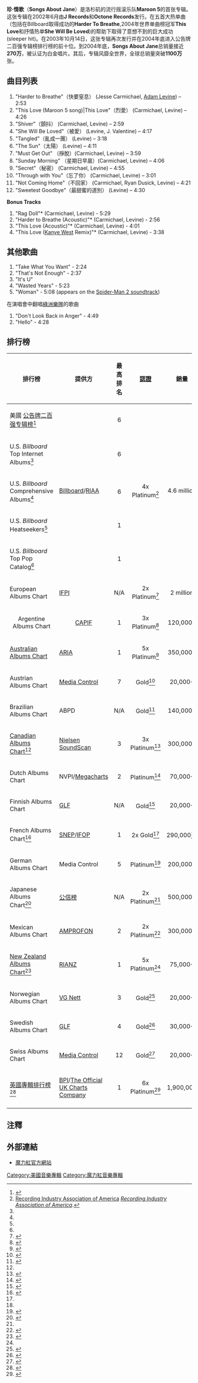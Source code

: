 {{Infobox album
| name       = ''Songs About Jane''<br />珍·情歌
| type       = 專輯
| artist     = [[魔力紅|魔力紅]]
| cover      = Songs_About_Jane_Maroon_5_Album.jpg
| released   = [[美國|美國]]：2002年6月15日<br />2003年10月14日（再發行）
| recorded   = Rumbo Recorders, [[洛杉磯|洛杉磯]]
| genre      = [[流行搖滾|流行搖滾]], [[另類搖滾|另類搖滾]], [[funk_rock|funk rock]]
| length     = 45:57
| language   = [[英語|英語]]
| label      = [[J_Records|J Records]]<br />[[Octone_Records|Octone]]<br />Columbia Records
| producer   = [[Matt_Wallace|Matt Wallace]], [[Mark_Endert|Mark Endert]]
| reviews    = *[[Allmusic|Allmusic]] {{Rating|3.5|5}}<ref name="AMG">{{cite web |first=MacKenzie |last=Wilson |title=Review: ''Songs About Jane'' |url=http://www.allmusic.com/album/songs-about-jane-r591915 |work=[[Allmusic|Allmusic]] |accessdate=2009-06-18 |archive-date=2010-10-19 |archive-url=https://web.archive.org/web/20101019031704/http://allmusic.com/album/songs-about-jane-r591915 |dead-url=no }}</ref>
* [[PopMatters|PopMatters]] (unfavorable)<ref name="popmatters">{{cite web |first=Jason |last=Thompson |title=Review: ''Songs About Jane'' |url=http://www.popmatters.com/music/reviews/m/maroon5-songs.shtml |work=[[Popmatters|Popmatters]] |accessdate=2009-06-18 |archive-date=2010-02-04 |archive-url=https://web.archive.org/web/20100204214004/http://www.popmatters.com/music/reviews/m/maroon5-songs.shtml |dead-url=no }}</ref>
* ''[[Rolling_Stone|Rolling Stone]]'' {{Rating|3|5}}<ref name="RSreview">{{cite web |first=Christian |last=Hoard |title=Review: ''Songs About Jane'' |url=http://www.rollingstone.com/artists/maroon5/albums/album/321138/review/5941040/songs_about_jane |work=[[Rolling_Stone|Rolling Stone]] |date=2003-05-11 |accessdate=2009-06-18 |archive-date=2008-12-29 |archive-url=https://web.archive.org/web/20081229075326/http://www.rollingstone.com/artists/maroon5/albums/album/321138/review/5941040/songs_about_jane |dead-url=no }}</ref>
| prev_title = [[The_Fourth_World_(album)|The Fourth World]]
| prev_year  = 1997
| next_title = [[1.22.03.Acoustic|1.22.03.Acoustic]]
| next_year  = 2004
| misc       = {{單曲
  | name     = Songs About Jane
  | type     = studio
  | single1  = [[Harder_to_Breathe|Harder to Breathe]]
  | single2  = [[This_Love_(Maroon_5_song)|This Love]]
  | single3  = [[She_Will_Be_Loved|She Will Be Loved]]
  | single4  = [[Sunday_Morning_(Maroon_5_song)|Sunday Morning]]
  | single5  = [[Must_Get_Out|Must Get Out]]
  }}
}}

'''珍·情歌'''（'''Songs About Jane'''）是洛杉矶的流行摇滚乐队'''Maroon 5'''的首张专辑。这张专辑在2002年6月由'''J''' '''Records'''和'''Octone Records'''发行。在五首大热单曲（包括在Billboard取得成功的'''Harder To Breathe''',2004年世界单曲榜冠军'''This Love'''和抒情热单'''She Will Be Loved''')的帮助下取得了意想不到的巨大成功(sleeper hit)。在2003年10月14日，这张专辑再次发行并在2004年底进入公告牌二百强专辑榜排行榜的前十位。到2004年底，'''Songs About Jane'''总销量接近'''270万'''，被认证为白金唱片。其后，专辑风靡全世界，全球总销量突破'''1100万'''张。

== 曲目列表 ==
# "Harder to Breathe"（快要窒息） (Jesse Carmichael, [[Adam_Levine|Adam Levine]]) – 2:53
# "This Love (Maroon 5 song)|This Love"（烈愛） (Carmichael, Levine) – 4:26
# "Shiver"（顫抖） (Carmichael, Levine) – 2:59
# "She Will Be Loved"（被愛） (Levine, J. Valentine) – 4:17
# "Tangled"（亂成一團） (Levine) – 3:18
# "The Sun"（太陽） (Levine) – 4:11
# "Must Get Out" （掙脫）(Carmichael, Levine) – 3:59
# "Sunday Morning" （星期日早晨）(Carmichael, Levine) – 4:06
# "Secret"（秘密） (Carmichael, Levine) – 4:55
# "Through with You"（忘了你） (Carmichael, Levine) – 3:01
# "Not Coming Home"（不回家） (Carmichael, Ryan Dusick, Levine) – 4:21
# "Sweetest Goodbye"（最甜蜜的道別） (Levine) – 4:30

'''Bonus Tracks'''
# "Rag Doll"* (Carmichael, Levine) - 5:29
# "Harder to Breathe (Acoustic)"* (Carmichael, Levine) - 2:56
# "This Love (Acoustic)"* (Carmichael, Levine) - 4:01
# "This Love ([[Kanye_West|Kanye West]] Remix)"* (Carmichael, Levine) - 3:38

== 其他歌曲 ==
# "Take What You Want" - 2:24
# "That's Not Enough" - 2:37
# "It's U"
# "Wasted Years" - 5:23
# "Woman" - 5:08 (appears on the [[Spider-Man_2_soundtrack|Spider-Man 2 soundtrack]])

在演唱會中翻唱[[綠洲樂隊|綠洲樂隊]]的歌曲
# "Don't Look Back in Anger" - 4:49
# "Hello" - 4:28

== 排行榜 ==
<!--

NOTE TO EDITORS: Please provide a reliable source when adding or changing chart positions, sales figures and certifications. Unreferenced information will be challenged and can and will be removed by any editor. Read Wikipedia:Verifiability, Wikipedia:Reliable sources and Wikipedia:Citing sources for more information. Thanks.

-->
{| class="wikitable"
!align="center"|排行榜
!align="center"|提供方
!align="center"|最高排名
!align="center"|[[唱片銷售認證|認證]]
!align="center"|銷量
|-
|align="left"|美國 [[公告牌二百强专辑榜|公告牌二百强专辑榜]]<ref name="uscan">{{cite web | title=Maroon 5: Charts & Awards | work=[[Billboard_magazine|Billboard magazine]] | url=http://www.allmusic.com/artist/maroon-5-p529962 | accessdate=2007-06-30 | archive-date=2010-10-17 | archive-url=https://web.archive.org/web/20101017163810/http://www.allmusic.com/artist/maroon-5-p529962 | dead-url=no }}</ref>
|align="left" rowspan="5"|[[公告牌_(杂志)|Billboard]]/[[RIAA|RIAA]]
|align="center"|6
|align="center" rowspan="5"|4x Platinum<ref>[http://www.riaa.com/gp/database/default.asp Recording Industry Association of America] {{Wayback|url=http://www.riaa.com/gp/database/default.asp |date=20061109134514 }} ''[[Recording_Industry_Association_of_America|Recording Industry Association of America]]''.</ref>
|align="center" rowspan="5"|4.6 million
|-
|align="left"|U.S. ''Billboard'' Top Internet Albums<ref name="uscan"/>
|align="center"|6
|-
|align="left"|U.S. ''Billboard'' Comprehensive Albums<ref name="uscan"/>
|align="center"|6
|-
|align="left"|U.S. ''Billboard'' Heatseekers<ref name="uscan"/>
|align="center"|1
|-
|align="left"|U.S. ''Billboard'' Top Pop Catalog<ref name="uscan"/>
|align="center"|1
|-
|align="left"|European Albums Chart
|align="left"|[[IFPI|IFPI]]
|align="center"|N/A
|align="center"|2x Platinum<ref>{{cite web | title=European Certification (IFPI) | work=[[International_Federation_of_the_Phonographic_Industry|International Federation of the Phonographic Industry]] | url=http://www.ifpi.org/content/section_news/plat2002.html | accessdate=2007-06-30 | archive-date=2013-10-16 | archive-url=https://web.archive.org/web/20131016055449/http://www.ifpi.org/content/section_news/plat2002.html | dead-url=no }}</ref>
|align="center"|2 million
|-
|Argentine Albums Chart
|[[Argentine_Chamber_of_Phonograms_and_Videograms_Producers|CAPIF]]
|align="center"|1
|3x Platinum<ref>{{Cite web |url=http://www.capif.org.ar/Default.asp?PerDesde_MM=0&PerDesde_AA=0&PerHasta_MM=0&PerHasta_AA=0&interprete=maroon+5&album=&LanDesde_MM=0&LanDesde_AA=0&LanHasta_MM=0&LanHasta_AA=0&Galardon=O&Tipo=1&ACCION2=+Buscar+&ACCION=Buscar&CO=5&CODOP=ESOP |title=CAPIF |accessdate=2010-01-20 |archive-date=2011-05-31 |archive-url=https://web.archive.org/web/20110531184944/http://www.capif.org.ar/Default.asp?PerDesde_MM=0&PerDesde_AA=0&PerHasta_MM=0&PerHasta_AA=0&interprete=maroon+5&album=&LanDesde_MM=0&LanDesde_AA=0&LanHasta_MM=0&LanHasta_AA=0&Galardon=O&Tipo=1&ACCION2=+Buscar+&ACCION=Buscar&CO=5&CODOP=ESOP |dead-url=yes }}</ref>
|120,000+
|-
|align="left"|[[ARIA_Charts|Australian Albums Chart]]
|align="left"|[[Australian_Recording_Industry_Association|ARIA]]
|align="center"|1
|align="center"|5x Platinum<ref>{{cite web | title=Australian Certification (ARIA) | work=[[Australian_Recording_Industry_Association|Australian Recording Industry Association]] | url=http://www.aria.com.au/pages/aria-charts-accreditations-albums-2005.htm | accessdate=2007-06-30 | archive-date=2010-11-02 | archive-url=https://web.archive.org/web/20101102212550/http://www.aria.com.au/pages/aria-charts-accreditations-albums-2005.htm | dead-url=no }}</ref>
|align="center"|350,000+
|-
|align="left"|Austrian Albums Chart
|align="left"|[[Media_Control_Charts|Media Control]]
|align="center"|7
|align="center"|Gold<ref>{{cite web | title=Austrian Certification (IFPI) | work=[[International_Federation_of_the_Phonographic_Industry|International Federation of the Phonographic Industry]] | url=http://www.ifpi.at/ | accessdate=2007-06-30 | archive-date=2015-11-19 | archive-url=https://web.archive.org/web/20151119230843/http://www.ifpi.at/ | dead-url=no }}</ref>
|align="center"|20,000+
|-
|align="left"|Brazilian Albums Chart
|align="left"|ABPD
|align="center"|N/A
|align="center"|Gold<ref>{{cite web|title=Brazilian Certification (ABPD) |work=Associação Brasileira dos Produtores de Discos |url=http://www.abpd.org.br/certificados_interna.asp |accessdate=2007-06-30 |deadurl=yes |archiveurl=https://web.archive.org/web/20110717035439/http://www.abpd.org.br/certificados_interna.asp |archivedate=2011-07-17 }}</ref>
|align="center"|140,000+
|-
|align="left"|[[Canadian_Albums_Chart|Canadian Albums Chart]]<ref name="uscan"/>
|align="left"|[[Nielsen_SoundScan|Nielsen SoundScan]]
|align="center"|3
|align="center"|3x Platinum<ref>{{cite web | title=Canadian Certification (CRIA) | work=[[Canadian_Recording_Industry_Association|Canadian Recording Industry Association]] | url=http://www.cria.ca/goldplat.php#archives | accessdate=2007-06-30 | archive-date=2012-03-22 | archive-url=https://www.webcitation.org/66LOhF0YV?url=http://www.musiccanada.com/GoldPlatinum.aspx#archives | dead-url=no }}</ref>
|align="center"|300,000+
|-
|align="left"|Dutch Albums Chart
|align="left"|NVPI/[[Megacharts|Megacharts]]
|align="center"|2
|align="center"|Platinum<ref>{{cite web | title=Dutch Certification (IFPI) | work=[[IFPI|IFPI]] | url=http://www.nvpi.nl/nvpi/pagina.asp?pagkey=61112&documentid=1238145&zoekform=60463&formposted=yes | accessdate=2007-06-30 | deadurl=yes | archiveurl=https://web.archive.org/web/20070927230611/http://www.nvpi.nl/nvpi/pagina.asp?pagkey=61112&documentid=1238145&zoekform=60463&formposted=yes | archivedate=2007-09-27 }}</ref>
|align="center"|70,000+
|-
|align="left"|Finnish Albums Chart
|align="left"|[[Swedish_Recording_Industry_Association|GLF]]
|align="center"|N/A
|align="center"|Gold<ref>{{cite web | title=Finnish Certification (IFPI) | work=[[IFPI|IFPI]] | url=http://www.ifpi.fi/tilastot/kplista.html?action=etuk&kirjain=M | accessdate=2007-06-30 | archive-url=https://web.archive.org/web/20071015082705/http://ifpi.fi/tilastot/kplista.html?action=etuk&kirjain=M | archive-date=2007-10-15 | dead-url=yes }}</ref>
|align="center"|20,000+
|-
|align="left"|French Albums Chart<ref name="france">{{cite web | title=French Chart, Sales & Certification | work=FanOfMusic.Free.fr | url=http://fanofmusic.free.fr/ParcoursAlbum-M.php | accessdate=2007-06-30 | archive-date=2012-03-22 | archive-url=https://www.webcitation.org/66LOjyd40?url=http://fanofmusic.free.fr/ParcoursAlbum-M.php | dead-url=no }}</ref>
|align="left"|[[SNEP|SNEP]]/[[IFOP|IFOP]]
|align="center"|1
|align="center"|2x Gold<ref name="france"/>
|align="center"|290,000<ref name="france"/>
|-
|align="left"|German Albums Chart
|align="left"|Media Control
|align="center"|5
|align="center"|Platinum<ref>{{cite web | title=German Certification (IFPI) | work=[[International_Federation_of_the_Phonographic_Industry|International Federation of the Phonographic Industry]] | url=http://www.ifpi.de/wirtschaft/gpergebnis.php?txtSuche=Maroon&strAktion=suche&Abschicken=Suche+Gold-%2FPlatin-Verleihungen+und+Jazz-Award | accessdate=2007-06-30 | deadurl=yes | archiveurl=https://web.archive.org/web/20070930171530/http://www.ifpi.de/wirtschaft/gpergebnis.php?txtSuche=Maroon&strAktion=suche&Abschicken=Suche+Gold-%2FPlatin-Verleihungen+und+Jazz-Award | archivedate=2007-09-30 }}</ref>
|align="center"|200,000+
|-
|align="left"|Japanese Albums Chart<ref name="japan">{{cite web | title=Oricon Main Albums Chart | work=[[Oricon|Oricon]] | url=http://www.oricon.co.jp/ | accessdate=2007-06-30 | archive-date=2010-02-01 | archive-url=https://www.webcitation.org/5nDthApe6?url=http://www.oricon.co.jp/ | dead-url=no }}</ref>
|align="left"|[[公信榜|公信榜]]
|align="center"|N/A
|align="center"|2x Platinum<ref name="japan"/>
|align="center"|500,000+
|-
|align="left"|Mexican Albums Chart
|align="left"|[[AMPROFON|AMPROFON]]
|align="center"|2
|align="center"|2x Platinum<ref>{{cite web | title=Mexican Certification (AMPROFON) | work=Asociación Mexicana de Productores de Fonogramas y Videogramas, A.C. | url=http://www.amprofon.com.mx/certificaciones.php?artista=Maroon5&titulo=&disquera=&certificacion=todas&anio=todos&categoria=todas&Submitted=Buscar&item=menuCert&contenido=buscar | accessdate=2007-06-30 | archive-date=2012-03-22 | archive-url=https://www.webcitation.org/66LOpINj4?url=http://www.amprofon.com.mx/certificaciones.php?artista=Maroon5 | dead-url=no }}</ref>
|align="center"|300,000+
|-
|align="left"|[[RIANZ|New Zealand Albums Chart]]<ref name="nz">{{cite web | title=New Zealand Certification (RIANZ) | work=[[Recording_Industry_Association_of_New_Zealand|Recording Industry Association of New Zealand]] | url=http://www.rianz.org.nz/rianz/chart.asp | accessdate=2007-06-30 | archive-url=https://www.webcitation.org/5PkfqxTDF?url=http://www.rianz.org.nz/rianz/chart.asp | archive-date=2007-06-21 | dead-url=yes }}</ref>
|align="left"|[[Recording_Industry_Association_of_New_Zealand|RIANZ]]
|align="center"|1
|align="center"|5x Platinum<ref name="nz"/>
|align="center"|75,000+
|-
|align="left"|Norwegian Albums Chart
|align="left"|[[Verdens_Gang|VG Nett]]
|align="center"|3
|align="center"|Gold<ref>{{cite web |title=Norwegian Certification (IFPI) |work=[[International_Federation_of_the_Phonographic_Industry|International Federation of the Phonographic Industry]] |url=http://www.ifpi.no/sok/index_trofe.htm |accessdate=2007-06-30 |deadurl=yes |archiveurl=https://www.webcitation.org/666WL4ytP?url=http://www.ifpi.no/sok/index_trofe.htm |archivedate=2012-03-12 }}</ref>
|align="center"|20,000+
|-
|align="left"|Swedish Albums Chart
|align="left"|[[Swedish_Recording_Industry_Association|GLF]]
|align="center"|4
|align="center"|Gold<ref>{{cite web|title=Swedish Certification (GLF) |work=[[Swedish_Recording_Industry_Association|GLF]] |url=http://www.ifpi.se/goldplatinum.aspx |accessdate=2007-06-30 |deadurl=yes |archiveurl=https://web.archive.org/web/20070217054255/http://www.ifpi.se/goldplatinum.aspx |archivedate=2007-02-17 }}</ref>
|align="center"|30,000+
|-
|align="left"|Swiss Albums Chart
|align="left"|[[Media_Control_Charts|Media Control]]
|align="center"|12
|align="center"|Gold<ref>{{cite web | title=Swiss Certification (IFPI) | work=[[IFPI|IFPI]] | url=http://www.hitparade.ch/awards.asp?year=2004 | accessdate=2007-06-30 | archive-date=2012-12-16 | archive-url=https://www.webcitation.org/6Cx5zJbPp?url=http://www.hitparade.ch/awards.asp?year=2004 | dead-url=no }}</ref>
|align="center"|20,000+
|-
|align="left"|[[英國專輯排行榜|英國專輯排行榜]]<ref>{{cite web | title=UK Albums Chart (Search) | work=Everyhit.com | url=http://www.everyhit.com/ | accessdate=2007-06-30 | archive-date=2007-07-18 | archive-url=https://www.webcitation.org/5QPq7dtdc?url=http://www.everyhit.com/ | dead-url=no }}</ref>
|align="left"|[[British_Phonographic_Industry|BPI]]/[[The_Official_UK_Charts_Company|The Official UK Charts Company]]
|align="center"|1
|align="center"|6x Platinum<ref>{{cite web | title=UK Certification (BPI) | work=[[British_Phonographic_Industry|British Phonographic Industry]] | url=http://www.bpi.co.uk/index.asp?Page=stats/content_file_118.shtml | accessdate=2007-06-30 | archive-date=2008-03-08 | archive-url=https://web.archive.org/web/20080308041552/http://www.bpi.co.uk/index.asp?Page=stats%2Fcontent_file_118.shtml | dead-url=no }}</ref>
|align="center"|1,900,000
|-
|}

== 注釋 ==
{{reflist}}

== 外部連結 ==
* [http://www.maroon5.com 魔力紅官方網站] {{Wayback|url=http://www.maroon5.com/ |date=20110221155419 }}

{{魔力红}}

[[Category:美國音樂專輯|Category:美國音樂專輯]]
[[Category:魔力紅音樂專輯|Category:魔力紅音樂專輯]]